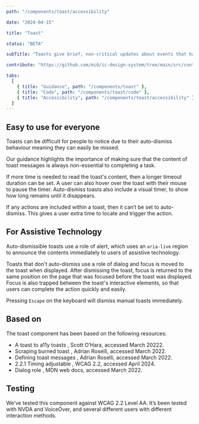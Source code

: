 ```yaml
---
path: "/components/toast/accessibility"

date: "2024-04-15"

title: "Toast"

status: "BETA"

subTitle: "Toasts give brief, non-critical updates about events that happen in an app. Toasts are sometimes called 'snackbars'."

contribute: "https://github.com/mi6/ic-design-system/tree/main/src/content/structured/components/toast"

tabs:
  [
    { title: "Guidance", path: "/components/toast" },
    { title: "Code", path: "/components/toast/code" },
    { title: "Accessibility", path: "/components/toast/accessibility" },
  ]
---
```


## Easy to use for everyone

Toasts can be difficult for people to notice due to their auto-dismiss behaviour meaning they can easily be missed.

Our guidance highlights the importance of making sure that the content of toast messages is always non-essential to completing a task.

If more time is needed to read the toast's content, then a longer timeout duration can be set. A user can also hover over the toast with their mouse to pause the timer. Auto-dismiss toasts also include a visual timer, to show how long remains until it disappears.

If any actions are included within a toast, then it can’t be set to auto-dismiss. This gives a user extra time to locate and trigger the action.

## For Assistive Technology

Auto-dismissible toasts use a role of alert, which uses an `aria-live` region to announce the contents immediately to users of assistive technology.

Toasts that don't auto-dismiss use a role of dialog and focus is moved to the toast when displayed. After dismissing the toast, focus is returned to the same position on the page that was focused before the toast was displayed. Focus is also trapped between the toast's interactive elements, so that users can complete the action quickly and easily.

Pressing `Escape` on the keyboard will dismiss manual toasts immediately.

## Based on

The toast component has been based on the following resources:

<ul>
  <li>
    <ic-link
      target="_blank"
      href="https://www.scottohara.me/blog/2019/07/08/a-toast-to-a11y-toasts.html"
      rel="noreferrer noopener nofollow"
    >
      A toast to a11y toasts
    </ic-link>
    , Scott O’Hara, accessed March 20222.
  </li>
  <li>
    <ic-link
      target="_blank"
      href="https://adrianroselli.com/2019/06/scraping-burned-toast.html"
      rel="noreferrer noopener nofollow"
    >
      Scraping burned toast
    </ic-link>
    , Adrian Roselli, accessed March 2022.
  </li>
  <li>
    <ic-link
      target="_blank"
      href="https://adrianroselli.com/2020/01/defining-toast-messages.html"
      rel="noreferrer noopener nofollow"
    >
      Defining toast messages
    </ic-link>
    , Adrian Roselli, accessed March 2022.
  </li>
  <li>
    <ic-link
      target="_blank"
      href="https://www.w3.org/WAI/WCAG22/Understanding/timing-adjustable.html"
      rel="noreferrer noopener nofollow"
    >
      2.2.1 Timing adjustable
    </ic-link>
    , WCAG 2.2, accessed April 2024.
  </li>
  <li>
    <ic-link
      target="_blank"
      href="https://developer.mozilla.org/en-US/docs/Web/Accessibility/ARIA/Roles/dialog_role"
      rel="noreferrer noopener nofollow"
    >
      Dialog role
    </ic-link>
    , MDN web docs, accessed March 2022.
  </li>
</ul>

## Testing

We’ve tested this component against WCAG 2.2 Level AA. It’s been tested with NVDA and VoiceOver, and several different users with different interaction methods.
